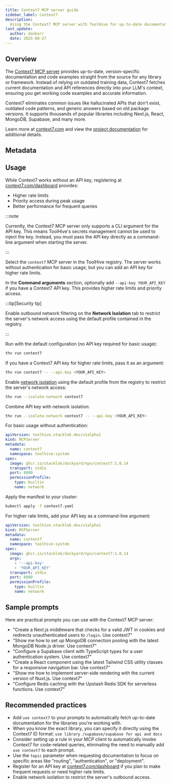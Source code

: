 ```yaml
---
title: Context7 MCP server guide
sidebar_label: Context7
description:
  Using the Context7 MCP server with ToolHive for up-to-date documentation.
last_update:
  author: danbarr
  date: 2025-08-27
---
```



## Overview

The [Context7 MCP server](https://github.com/upstash/context7) provides
up-to-date, version-specific documentation and code examples straight from the
source for any library or framework. Instead of relying on outdated training
data, Context7 fetches current documentation and API references directly into
your LLM's context, ensuring you get working code examples and accurate
information.

Context7 eliminates common issues like hallucinated APIs that don't exist,
outdated code patterns, and generic answers based on old package versions. It
supports thousands of popular libraries including Next.js, React, MongoDB,
Supabase, and many more.

Learn more at [context7.com](https://context7.com) and view the
[project documentation](https://github.com/upstash/context7) for additional
details.

## Metadata

<MCPMetadata name='context7' />

## Usage

While Context7 works without an API key, registering at
[context7.com/dashboard](https://context7.com/dashboard) provides:

- Higher rate limits
- Priority access during peak usage
- Better performance for frequent queries

:::note

Currently, the Context7 MCP server only supports a CLI argument for the API key.
This means ToolHive's secrets management cannot be used to inject the key.
Instead, you must pass the API key directly as a command-line argument when
starting the server.

:::

<Tabs groupId='mode' queryString='mode'>
<TabItem value='ui' label='UI' default>

Select the `context7` MCP server in the ToolHive registry. The server works
without authentication for basic usage, but you can add an API key for higher
rate limits.

In the **Command arguments** section, optionally add `--api-key YOUR_API_KEY` if
you have a Context7 API key. This provides higher rate limits and priority
access.

:::tip[Security tip]

Enable outbound network filtering on the **Network Isolation** tab to restrict
the server's network access using the default profile contained in the registry.

:::

</TabItem>
<TabItem value='cli' label='CLI'>

Run with the default configuration (no API key required for basic usage):

```bash
thv run context7
```

If you have a Context7 API key for higher rate limits, pass it as an argument:

```bash
thv run context7 -- --api-key <YOUR_API_KEY>
```

Enable [network isolation](../guides-cli/network-isolation.mdx) using the
default profile from the registry to restrict the server's network access:

```bash
thv run --isolate-network context7
```

Combine API key with network isolation:

```bash
thv run --isolate-network context7 -- --api-key <YOUR_API_KEY>
```

</TabItem>
<TabItem value='k8s' label='Kubernetes'>

For basic usage without authentication:

```yaml title="context7.yaml"
apiVersion: toolhive.stacklok.dev/v1alpha1
kind: MCPServer
metadata:
  name: context7
  namespace: toolhive-system
spec:
  image: ghcr.io/stacklok/dockyard/npx/context7:1.0.14
  transport: stdio
  port: 8080
  permissionProfile:
    type: builtin
    name: network
```

Apply the manifest to your cluster:

```bash
kubectl apply -f context7.yaml
```

For higher rate limits, add your API key as a command-line argument:

```yaml {8} title="context7-with-auth.yaml"
apiVersion: toolhive.stacklok.dev/v1alpha1
kind: MCPServer
metadata:
  name: context7
  namespace: toolhive-system
spec:
  image: ghcr.io/stacklok/dockyard/npx/context7:1.0.14
  args:
    - '--api-key'
    - 'YOUR_API_KEY'
  transport: stdio
  port: 8080
  permissionProfile:
    type: builtin
    name: network
```

</TabItem>
</Tabs>

## Sample prompts

Here are practical prompts you can use with the Context7 MCP server:

- "Create a Next.js middleware that checks for a valid JWT in cookies and
  redirects unauthenticated users to `/login`. Use context7"
- "Show me how to set up MongoDB connection pooling with the latest MongoDB
  Node.js driver. Use context7"
- "Configure a Supabase client with TypeScript types for a user authentication
  system. Use context7"
- "Create a React component using the latest Tailwind CSS utility classes for a
  responsive navigation bar. Use context7"
- "Show me how to implement server-side rendering with the current version of
  Nuxt.js. Use context7"
- "Configure Redis caching with the Upstash Redis SDK for serverless functions.
  Use context7"

## Recommended practices

- Add `use context7` to your prompts to automatically fetch up-to-date
  documentation for the libraries you're working with.
- When you know the exact library, you can specify it directly using the
  Context7 ID format: `use library /supabase/supabase for api and docs`
- Consider setting up a rule in your MCP client to automatically invoke Context7
  for code-related queries, eliminating the need to manually add `use context7`
  to each prompt.
- Use the `topic` parameter when requesting documentation to focus on specific
  areas like "routing", "authentication", or "deployment".
- Register for an API key at
  [context7.com/dashboard](https://context7.com/dashboard) if you plan to make
  frequent requests or need higher rate limits.
- Enable network isolation to restrict the server's outbound access.
